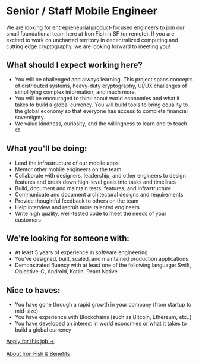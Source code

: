 # Senior / Staff Mobile Engineer

We are looking for entrepreneurial product-focused engineers to join our small foundational team here at Iron Fish in SF (or remote). If you are excited to work on uncharted territory in decentralized computing and cutting edge cryptography, we are looking forward to meeting you!

## What should I expect working here?

- You will be challenged and always learning. This project spans concepts of distributed systems, heavy-duty cryptography, UI/UX challenges of simplifying complex information, and much more.
- You will be encouraged to think about world economies and what it takes to build a global currency. You will build tools to bring equality to the global economy so that everyone has access to complete financial sovereignty.
- We value kindness, curiosity, and the willingness to learn and to teach. 😊

## What you'll be doing:
- Lead the infrastructure of our mobile apps
- Mentor other mobile engineers on the team
- Collaborate with designers, leadership, and other engineers to design features and break down high-level goals into tasks and timelines
- Build, document and maintain tests, features, and infrastructure
- Communicate and document architectural designs and requirements
- Provide thoughtful feedback to others on the team
- Help interview and recruit more talented engineers
- Write high quality, well-tested code to meet the needs of your customers


## We're looking for someone with:
- At least 5 years of experience in software engineering
- You’ve designed, built, scaled, and maintained production applications
- Demonstrated fluency with at least one of the following language: Swift, Objective-C, Android, Kotlin, React Native


## Nice to haves:
- You have gone through a rapid growth in your company (from startup to mid-size)
- You have experience with Blockchains (such as Bitcoin, Ethereum, etc..)
- You have developed an interest in world economies or what it takes to build a global currency

<a href="mailto:joinus@ironfish.network" className="button button--outline">Apply for this job →</a>
<br />
<br />
<a href="/careers">About Iron Fish & Benefits</a>
